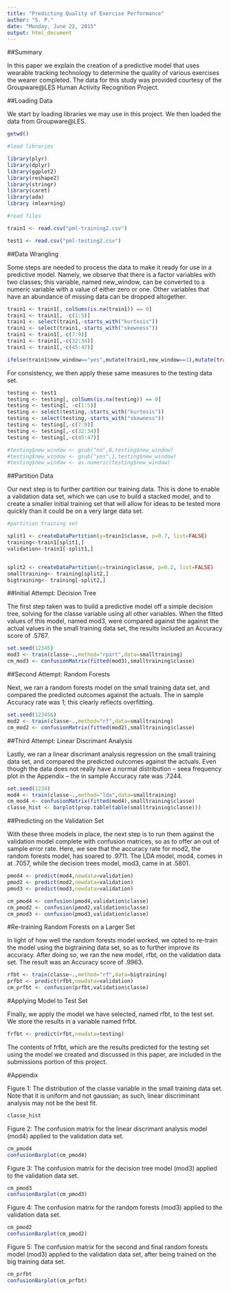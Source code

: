 ```yaml
---
title: "Predicting Quality of Exercise Performance"
author: "S. P."
date: "Monday, June 22, 2015"
output: html_document
---
```


##Summary

In this paper we explain the creation of a predictive model that uses wearable tracking technology to determine the quality of various exercises the wearer completed. The data for this study was provided courtesy of the Groupware@LES Human Activity Recognition Project.    

##Loading Data

We start by loading libraries we may use in this project. We then loaded the data from Groupware@LES.   

```r
getwd()
```

```r

#load libraries

library(plyr)
library(dplyr)
library(ggplot2)
library(reshape2)
library(stringr)
library(caret)
library(ada)
library (mlearning)

#read files

train1 <- read.csv("pml-training2.csv")

test1 <- read.csv("pml-testing2.csv")

```

##Data Wrangling

Some steps are needed to process the data to make it ready for use in a predictive model. Namely, we observe that there is a factor variables with two classes; this variable, named new_window, can be converted to a numeric variable with a value of either zero or one. Other variables that have an abundance of missing data can be dropped altogether. 

```r
train1 <- train1[, colSums(is.na(train1)) == 0]
train1 <- train1[, -c(1:5)]
train1 <- select(train1,-starts_with("kurtosis"))
train1 <- select(train1,-starts_with("skewness"))
train1 <- train1[,-c(7:9)]
train1 <- train1[,-c(32:34)]
train1 <- train1[,-c(45:47)]

ifelse(train1$new_window=="yes",mutate(train1,new_window==1),mutate(train1,new_window==0))

```

For consistency, we then apply these same measures to the testing data set.  

```r
testing <- test1
testing <- testing[, colSums(is.na(testing)) == 0]
testing <- testing[, -c(1:5)]
testing <- select(testing,-starts_with("kurtosis"))
testing <- select(testing,-starts_with("skewness"))
testing <- testing[,-c(7:9)]
testing <- testing[,-c(32:34)]
testing <- testing[,-c(45:47)]

#testing$new_window <- gsub("no",0,testing$new_window)
#testing$new_window <- gsub("yes",1,testing$new_window)
#testing$new_window <- as.numeric(testing$new_window)

```
##Partition Data

Our next step is to further partition our training data. This is done to enable a validation data set, which we can use to build a stacked model, and to create a smaller initial training set that will allow for ideas to be tested more quickly than it could be on a very large data set. 

```r
#partition training set

split1 <- createDataPartition(y=train1$classe, p=0.7, list=FALSE)
training<-train1[split1,]
validation<-train1[-split1,]


split2 <- createDataPartition(y=training$classe, p=0.2, list=FALSE)
smalltraining<- training[split2,]
bigtraining<- training[-split2,]
```


##Initial Attempt: Decision Tree

The first step taken was to build a predictive model off a simple decision tree, solving for the classe variable using all other variables. When the fitted values of this model, named mod3, were compared against the against the actual values in the small training data set, the results included an Accuracy score of .5767.   

```r
set.seed(12345)
mod3 <- train(classe~.,method="rpart",data=smalltraining)
cm_mod3 <- confusionMatrix(fitted(mod3),smalltraining$classe)
```

##Second Attempt: Random Forests

Next, we ran a random forests model on the small training data set, and compared the predicted outcomes against the actuals. The in sample Accuracy rate was 1; this clearly reflects overfitting. 

```r
set.seed(123456)
mod2 <- train(classe~.,method="rf",data=smalltraining)
cm_mod2 <- confusionMatrix(fitted(mod2),smalltraining$classe)
```

##Third Attempt: Linear Discrimant Analysis

Lastly, we ran a linear discrimant analysis regression on the small training data set, and compared the predicted outcomes against the actuals. Even though the data does not really have a normal distribution -- seea frequency plot in the Appendix -- the in sample Accuracy rate was .7244. 


```r
set.seed(1234)
mod4 <- train(classe~.,method="lda",data=smalltraining)
cm_mod4 <- confusionMatrix(fitted(mod4),smalltraining$classe)
classe_hist <- barplot(prop.table(table(smalltraining$classe)))
```

##Predicting on the Validation Set

With these three models in place, the next step is to run them against the validation model complete with confusion matrices, so as to offer an out of sample error rate. Here, we see that the accuracy rate for mod2, the random forests model, has soared to .9711. The LDA model, mod4, comes in at .7057, while the decision trees model, mod3, came in at .5801.         

```r
pmod4 <- predict(mod4,newdata=validation)
pmod2 <- predict(mod2,newdata=validation)
pmod3 <- predict(mod3,newdata=validation)

cm_pmod4 <- confusion(pmod4,validation$classe)
cm_pmod2 <- confusion(pmod2,validation$classe)
cm_pmod3 <- confusion(pmod3,validation$classe)

```

#Re-training Random Forests on a Larger Set

In light of how well the random forests model worked, we opted to re-train the model using the bigtraining data set, so as to further improve its accuracy. After doing so, we ran the new model, rfbt, on the validation data set. The result was an Accuracy score of .9963. 

```r
rfbt <- train(classe~.,method="rf",data=bigtraining)
prfbt <- predict(rfbt,newdata=validation)
cm_prfbt <- confusion(prfbt,validation$classe)
```

#Applying Model to Test Set

Finally, we apply the model we have selected, named rfbt, to the test set. We store the results in a variable named frfbt. 

```r
frfbt <- predict(rfbt,newdata=testing)
```

The contents of frfbt, which are the results predicted for the testing set using the model we created and discussed in this paper, are included in the submissions portion of this project. 

#Appendix

Figure 1: The distribution of the classe variable in the small training data set. Note that it is uniform and not gaussian; as such, linear discriminant analysis may not be the best fit. 

```r
classe_hist
```

Figure 2: The confusion matrix for the linear discrimant analysis model (mod4) applied to the validation data set. 

```r
cm_pmod4
confusionBarplot(cm_pmod4)
```

Figure 3: The confusion matrix for the decision tree model (mod3) applied to the validation data set. 

```r
cm_pmod3
confusionBarplot(cm_pmod3)
```

Figure 4: The confusion matrix for the random forests (mod3) applied to the validation data set. 

```r
cm_pmod2
confusionBarplot(cm_pmod2)
```

Figure 5: The confusion matrix for the second and final random forests  model (mod3) applied to the validation data set, after being trained on the big training data set. 

```r
cm_prfbt
confusionBarplot(cm_prfbt)
```
